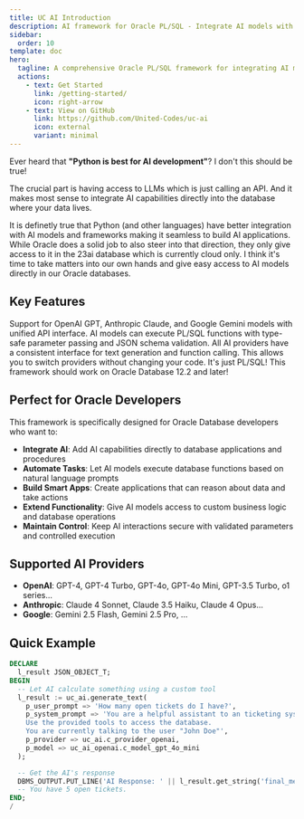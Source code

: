 ```yaml
---
title: UC AI Introduction
description: AI framework for Oracle PL/SQL - Integrate AI models with function calling capabilities
sidebar:
  order: 10
template: doc
hero:
  tagline: A comprehensive Oracle PL/SQL framework for integrating AI models (OpenAI GPT, Anthropic Claude, Google Gemini) with function calling capabilities directly in your database.
  actions:
    - text: Get Started
      link: /getting-started/
      icon: right-arrow
    - text: View on GitHub
      link: https://github.com/United-Codes/uc-ai
      icon: external
      variant: minimal
---
```


Ever heard that **"Python is best for AI development"**? I don't this should be true!

The crucial part is having access to LLMs which is just calling an API. And it makes most sense to integrate AI capabilities directly into the database where your data lives.

It is definetly true that Python (and other languages) have better integration with AI models and frameworks making it seamless to build AI applications. While Oracle does a solid job to also steer into that direction, they only give access to it in the 23ai database which is currently cloud only. I think it's time to take matters into our own hands and give easy access to AI models directly in our Oracle databases.

## Key Features


<CardGrid>
  <Card title="Multi-Provider Support" icon="rocket">
    Support for OpenAI GPT, Anthropic Claude, and Google Gemini models with
    unified API interface.
  </Card>
  <Card title="Function Calling" icon="puzzle">
    AI models can execute PL/SQL functions with type-safe parameter passing and
    JSON schema validation.
  </Card>
  <Card title="Unified API" icon="seti:json">
    All AI providers have a consistent interface for text generation and
    function calling. This allows you to switch providers without changing your
    code.
  </Card>
  <Card title="Runs on older DBs" icon="seti:db">
    It's just PL/SQL! This framework should work on Oracle Database 12.2 and
    later!
  </Card>
</CardGrid>

## Perfect for Oracle Developers

This framework is specifically designed for Oracle Database developers who want to:

- **Integrate AI**: Add AI capabilities directly to database applications and procedures
- **Automate Tasks**: Let AI models execute database functions based on natural language prompts
- **Build Smart Apps**: Create applications that can reason about data and take actions
- **Extend Functionality**: Give AI models access to custom business logic and database operations
- **Maintain Control**: Keep AI interactions secure with validated parameters and controlled execution

## Supported AI Providers

- **OpenAI**: GPT-4, GPT-4 Turbo, GPT-4o, GPT-4o Mini, GPT-3.5 Turbo, o1 series...
- **Anthropic**: Claude 4 Sonnet, Claude 3.5 Haiku, Claude 4 Opus...
- **Google**: Gemini 2.5 Flash, Gemini 2.5 Pro, ...

## Quick Example

```sql
DECLARE
  l_result JSON_OBJECT_T;
BEGIN
  -- Let AI calculate something using a custom tool
  l_result := uc_ai.generate_text(
    p_user_prompt => 'How many open tickets do I have?',
    p_system_prompt => 'You are a helpful assistant to an ticketing system.
    Use the provided tools to access the database.
    You are currently talking to the user "John Doe"',
    p_provider => uc_ai.c_provider_openai,
    p_model => uc_ai_openai.c_model_gpt_4o_mini
  );

  -- Get the AI's response
  DBMS_OUTPUT.PUT_LINE('AI Response: ' || l_result.get_string('final_message'));
  -- You have 5 open tickets.
END;
/
```
